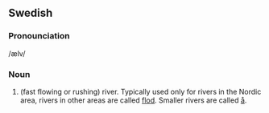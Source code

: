 ==Swedish==
===Pronounciation===
/ælv/
===Noun===
#(fast flowing or rushing) river. Typically used only for rivers in the Nordic area, rivers in other areas are called [[flod]]. Smaller rivers are called [[å]].